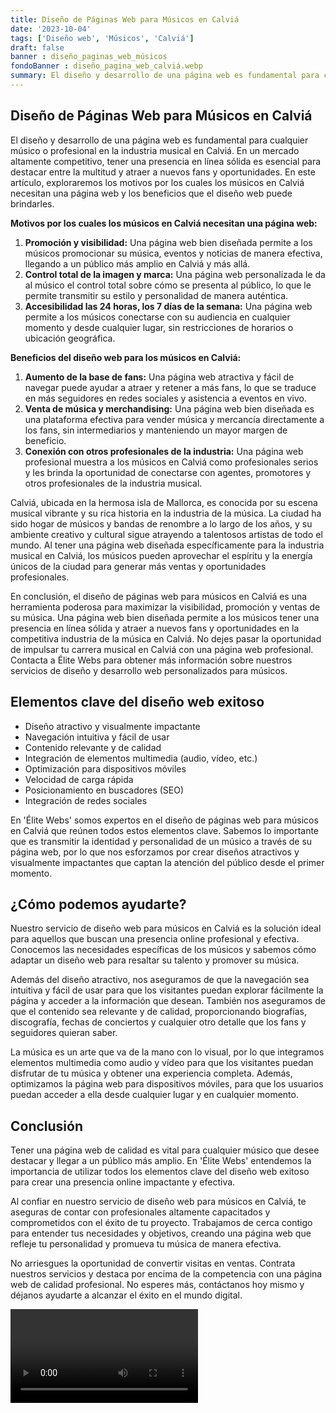 ```yaml
---
title: Diseño de Páginas Web para Músicos en Calviá
date: '2023-10-04'
tags: ['Diseño web', 'Músicos', 'Calviá']
draft: false
banner : diseño_paginas_web_músicos
fondoBanner : diseño_pagina_web_calviá.webp
summary: El diseño y desarrollo de una página web es fundamental para cualquier músico o profesional en la industria musical en Calviá. En un mercado altamente competitivo, tener una presencia en línea sólida es esencial para destacar entre la multitud y atraer a nuevos fans y oportunidades. En este artículo, exploraremos los motivos por los cuales los músicos en Calviá necesitan una página web y los beneficios que el diseño web puede brindarles. 
---
```


## Diseño de Páginas Web para Músicos en Calviá ##

El diseño y desarrollo de una página web es fundamental para cualquier músico o profesional en la industria musical en Calviá. En un mercado altamente competitivo, tener una presencia en línea sólida es esencial para destacar entre la multitud y atraer a nuevos fans y oportunidades. En este artículo, exploraremos los motivos por los cuales los músicos en Calviá necesitan una página web y los beneficios que el diseño web puede brindarles. 

**Motivos por los cuales los músicos en Calviá necesitan una página web:**
1. **Promoción y visibilidad:** Una página web bien diseñada permite a los músicos promocionar su música, eventos y noticias de manera efectiva, llegando a un público más amplio en Calviá y más allá.
2. **Control total de la imagen y marca:** Una página web personalizada le da al músico el control total sobre cómo se presenta al público, lo que le permite transmitir su estilo y personalidad de manera auténtica.
3. **Accesibilidad las 24 horas, los 7 días de la semana:** Una página web permite a los músicos conectarse con su audiencia en cualquier momento y desde cualquier lugar, sin restricciones de horarios o ubicación geográfica.

**Beneficios del diseño web para los músicos en Calviá:**
1. **Aumento de la base de fans:** Una página web atractiva y fácil de navegar puede ayudar a atraer y retener a más fans, lo que se traduce en más seguidores en redes sociales y asistencia a eventos en vivo.
2. **Venta de música y merchandising:** Una página web bien diseñada es una plataforma efectiva para vender música y mercancía directamente a los fans, sin intermediarios y manteniendo un mayor margen de beneficio.
3. **Conexión con otros profesionales de la industria:** Una página web profesional muestra a los músicos en Calviá como profesionales serios y les brinda la oportunidad de conectarse con agentes, promotores y otros profesionales de la industria musical.

Calviá, ubicada en la hermosa isla de Mallorca, es conocida por su escena musical vibrante y su rica historia en la industria de la música. La ciudad ha sido hogar de músicos y bandas de renombre a lo largo de los años, y su ambiente creativo y cultural sigue atrayendo a talentosos artistas de todo el mundo. Al tener una página web diseñada específicamente para la industria musical en Calviá, los músicos pueden aprovechar el espíritu y la energía únicos de la ciudad para generar más ventas y oportunidades profesionales.

En conclusión, el diseño de páginas web para músicos en Calviá es una herramienta poderosa para maximizar la visibilidad, promoción y ventas de su música. Una página web bien diseñada permite a los músicos tener una presencia en línea sólida y atraer a nuevos fans y oportunidades en la competitiva industria de la música en Calviá. No dejes pasar la oportunidad de impulsar tu carrera musical en Calviá con una página web profesional. Contacta a Élite Webs para obtener más información sobre nuestros servicios de diseño y desarrollo web personalizados para músicos.

<GifSeo />

<Cta />

## Elementos clave del diseño web exitoso

- Diseño atractivo y visualmente impactante
- Navegación intuitiva y fácil de usar
- Contenido relevante y de calidad
- Integración de elementos multimedia (audio, vídeo, etc.)
- Optimización para dispositivos móviles
- Velocidad de carga rápida
- Posicionamiento en buscadores (SEO)
- Integración de redes sociales

En 'Élite Webs' somos expertos en el diseño de páginas web para músicos en Calviá que reúnen todos estos elementos clave. Sabemos lo importante que es transmitir la identidad y personalidad de un músico a través de su página web, por lo que nos esforzamos por crear diseños atractivos y visualmente impactantes que captan la atención del público desde el primer momento.

## ¿Cómo podemos ayudarte?

Nuestro servicio de diseño web para músicos en Calviá es la solución ideal para aquellos que buscan una presencia online profesional y efectiva. Conocemos las necesidades específicas de los músicos y sabemos cómo adaptar un diseño web para resaltar su talento y promover su música.

Además del diseño atractivo, nos aseguramos de que la navegación sea intuitiva y fácil de usar para que los visitantes puedan explorar fácilmente la página y acceder a la información que desean. También nos aseguramos de que el contenido sea relevante y de calidad, proporcionando biografías, discografía, fechas de conciertos y cualquier otro detalle que los fans y seguidores quieran saber.

La música es un arte que va de la mano con lo visual, por lo que integramos elementos multimedia como audio y vídeo para que los visitantes puedan disfrutar de tu música y obtener una experiencia completa. Además, optimizamos la página web para dispositivos móviles, para que los usuarios puedan acceder a ella desde cualquier lugar y en cualquier momento.

## Conclusión

Tener una página web de calidad es vital para cualquier músico que desee destacar y llegar a un público más amplio. En 'Élite Webs' entendemos la importancia de utilizar todos los elementos clave del diseño web exitoso para crear una presencia online impactante y efectiva.

Al confiar en nuestro servicio de diseño web para músicos en Calviá, te aseguras de contar con profesionales altamente capacitados y comprometidos con el éxito de tu proyecto. Trabajamos de cerca contigo para entender tus necesidades y objetivos, creando una página web que refleje tu personalidad y promueva tu música de manera efectiva.

No arriesgues la oportunidad de convertir visitas en ventas. Contrata nuestros servicios y destaca por encima de la competencia con una página web de calidad profesional. No esperes más, contáctanos hoy mismo y déjanos ayudarte a alcanzar el éxito en el mundo digital.

<Video />

<CtaBot job='Músicos' city='Calviá'/>

<Gmaps query='Calviá+españa+maps' />